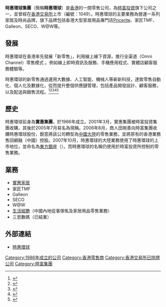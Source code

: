 {{Infobox company
| name = 時惠環球集團有限公司
| name_en = CRMG Holdings Limited
| type = 私人公司
| location = 香港九龍灣宏泰道33號 Mahanttan Place 28樓
| industry = 家居及時尚生活產品零售
| parent = [[時富投資|時富投資]]
| subsid = [[實惠家居|實惠家居]] <br>
家匠有限公司（家匠TMF）<br>
Galleon<br>
SECO<br>
W@W
| homepage = {{URL|http://www.crmg.com.hk/}}
}}

'''時惠環球集團'''（簡稱'''時惠環球'''）是[[香港|香港]]的一間零售公司，為[[時富投資|時富投資]]旗下公司之一，並曾經在[[香港交易所|香港交易所]]上市（編號：1049）。時惠環球的主要業務為營運一系列家居及時尚品牌，旗下品牌包括香港大型家居用品專門店[[實惠家居|Pricerite]]、家匠TMF、Galleon、SECO、W@W等。

== 發展 ==
時惠環球在香港率先發展「新零售」，利用線上線下資源，推行全渠道（Omni Channel）零售模式 。例如線上即時資訊及服務、手機應用程式、實體店顧客服務體驗等。

時惠環球的新零售通過運用大數據、人工智能、機械人等嶄新科技，達致零售自動化、個人化及數據化，從而提升整個供應鏈管理，包括產品開發設計、顧客服務，以及配送與銷售流程。<ref>{{Cite web|url=http://www.designidk.com/news/pricerite%E5%AF%A6%E6%83%A0-%E6%96%B0%E9%9B%B6%E5%94%AE%E6%A6%82%E5%BF%B5%E5%BA%97-%E7%B7%A0%E9%80%A0%E5%B6%84%E6%96%B0%E8%B3%BC%E7%89%A9%E9%AB%94%E9%A9%97/2813|title=Pricerite實惠 新零售概念店 締造嶄新購物體驗|accessdate=2018-08-08|work=www.designidk.com|archive-date=2019-05-31|archive-url=https://web.archive.org/web/20190531114619/http://www.designidk.com/news/pricerite%E5%AF%A6%E6%83%A0-%E6%96%B0%E9%9B%B6%E5%94%AE%E6%A6%82%E5%BF%B5%E5%BA%97-%E7%B7%A0%E9%80%A0%E5%B6%84%E6%96%B0%E8%B3%BC%E7%89%A9%E9%AB%94%E9%A9%97/2813|dead-url=no}}</ref><ref>{{Cite web|url=http://paper.wenweipo.com/2018/01/30/MC1801300004.htm|title=實惠注創科元素攻新零售 - 香港文匯報|accessdate=2018-08-08|work=paper.wenweipo.com|language=zh-HK|archive-date=2020-02-11|archive-url=https://web.archive.org/web/20200211224531/http://paper.wenweipo.com/2018/01/30/MC1801300004.htm|dead-url=no}}</ref><ref>{{Cite web|url=https://paper.hket.com/article/2001313/%E5%AF%A6%E6%83%A0%E6%96%B0%E6%A6%82%E5%BF%B5%E5%BA%97%20%E4%B8%BB%E6%89%93%E9%9B%B6%E5%94%AE%E7%A7%91%E6%8A%80|title=實惠新概念店 主打零售科技 引入智能機械人 設AR及VR展示區 - 香港經濟日報 - 報章 - 工商|accessdate=2018-08-08|work=paper.hket.com|archive-date=2019-09-18|archive-url=https://web.archive.org/web/20190918163819/https://paper.hket.com/article/2001313/%E5%AF%A6%E6%83%A0%E6%96%B0%E6%A6%82%E5%BF%B5%E5%BA%97%20%E4%B8%BB%E6%89%93%E9%9B%B6%E5%94%AE%E7%A7%91%E6%8A%80|dead-url=no}}</ref><ref>{{Cite web|url=http://www.etnet.com.hk/www/tc/news/categorized_news_detail.php?category=latest&newsid=ETN280129438|title=實惠旺角新零售概念店開幕，投資２０００萬元 - 經濟通 ET Net|accessdate=2018-08-08|work=www.etnet.com.hk|archive-date=2019-09-14|archive-url=https://web.archive.org/web/20190914161327/http://www.etnet.com.hk/www/tc/news/categorized_news_detail.php?category=latest&newsid=ETN280129438|dead-url=no}}</ref><ref>{{Cite news|url=http://www2.hkej.com/landing/mobArticle2/id/1756456/%E5%AF%A6%E6%83%A0%E6%93%B22000%E8%90%AC%E9%96%8B%E6%96%B0%E9%9B%B6%E5%94%AE%E6%A6%82%E5%BF%B5%E5%BA%97|title=今日信報-- 實惠擲2000萬開新零售概念店|newspaper=今日信報|accessdate=2018-08-08}}</ref>

==歷史==
時惠環球前身為'''實惠集團'''，於1986年成立。2001年3月，實惠集團被時富投資集團收購，其後於2005年7月易名為現稱。2006年8月，商人田琬善向時富集團收購時惠環球股份，銳意將該公司轉型為[[中國大陸|中國大陸]]的零售業務，並將原有的香港業務售回網融（中國）控股。2007年10月，時惠環球的大陸業務使用了時惠環球的上市地位，並命名為[[東方銀座|東方銀座]]（{{sehk2|996}}）。而時惠環球的名稱仍使用於時富投資所控制的零售業務。

==業務==
*[[實惠家居|實惠家居]]
*家匠TMF
*Galleon
*SECO
*W@W
*[[生活經艷|生活經艷]]（中國內地從事傢俬及家居用品零售業務）
*三思數碼（已結業）

==外部連結==
*[https://web.archive.org/web/20180727084909/http://www.crmg.com.hk/index_c.html 時惠環球]


[[Category:1986年成立的公司|Category:1986年成立的公司]]
[[Category:香港零售商|Category:香港零售商]]
[[Category:香港交易所已除牌公司|Category:香港交易所已除牌公司]]
[[Category:時富集團|Category:時富集團]]